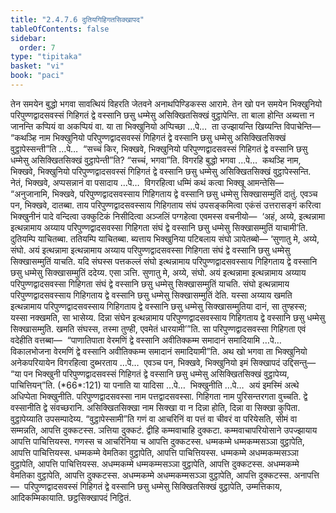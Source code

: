 ```yaml
---
title: "2.4.7.6 दुतियगिहिगतसिक्खापद"
tableOfContents: false
sidebar:
  order: 7
type: "tipitaka"
basket: "vi"
book: "paci"
---
```



<DynamicBreadcrumb />

<Division number="1095" book="paci">

<Paragraph number="3240" book="paci">
तेन समयेन बुद्धो भगवा सावत्थियं विहरति जेतवने अनाथपिण्डिकस्स आरामे. तेन खो पन समयेन भिक्खुनियो परिपुण्णद्वादसवस्सं गिहिगतं द्वे वस्सानि छसु धम्मेसु असिक्खितसिक्खं वुट्ठापेन्ति. ता बाला होन्ति अब्यत्ता न जानन्ति कप्पियं वा अकप्पियं वा.
</Paragraph>

<Paragraph number="3241" book="paci">
या ता भिक्खुनियो अप्पिच्छा …पे…  ता उज्झायन्ति खिय्यन्ति विपाचेन्ति—  “कथञ्हि नाम भिक्खुनियो परिपुण्णद्वादसवस्सं गिहिगतं द्वे वस्सानि छसु धम्मेसु असिक्खितसिक्खं वुट्ठापेस्सन्ती”ति …पे…  “सच्चं किर, भिक्खवे, भिक्खुनियो परिपुण्णद्वादसवस्सं गिहिगतं द्वे वस्सानि छसु धम्मेसु असिक्खितसिक्खं वुट्ठापेन्ती”ति? “सच्चं, भगवा”ति. विगरहि बुद्धो भगवा …पे…  कथञ्हि नाम, भिक्खवे, भिक्खुनियो परिपुण्णद्वादसवस्सं गिहिगतं द्वे वस्सानि छसु धम्मेसु असिक्खितसिक्खं वुट्ठापेस्सन्ति. नेतं, भिक्खवे, अप्पसन्नानं वा पसादाय …पे…  विगरहित्वा धम्मिं कथं कत्वा भिक्खू आमन्तेसि—  “अनुजानामि, भिक्खवे, परिपुण्णद्वादसवस्साय गिहिगताय द्वे वस्सानि छसु धम्मेसु सिक्खासम्मुतिं दातुं. एवञ्च पन, भिक्खवे, दातब्बा. ताय परिपुण्णद्वादसवस्साय गिहिगताय संघं उपसङ्कमित्वा एकंसं उत्तरासङ्गं करित्वा भिक्खुनीनं पादे वन्दित्वा उक्कुटिकं निसीदित्वा अञ्जलिं पग्गहेत्वा एवमस्स वचनीयो—  ‘अहं, अय्ये, इत्थन्नामा इत्थन्नामाय अय्याय परिपुण्णद्वादसवस्सा गिहिगता संघं द्वे वस्सानि छसु धम्मेसु सिक्खासम्मुतिं याचामी’ति. दुतियम्पि याचितब्बा. ततियम्पि याचितब्बा. ब्यत्ताय भिक्खुनिया पटिबलाय संघो ञापेतब्बो—
</Paragraph>

</Division>
<Division number="1096" book="paci">

<Paragraph number="3242" book="paci">
‘सुणातु मे, अय्ये, संघो. अयं इत्थन्नामा इत्थन्नामाय अय्याय परिपुण्णद्वादसवस्सा गिहिगता संघं द्वे वस्सानि छसु धम्मेसु सिक्खासम्मुतिं याचति. यदि संघस्स पत्तकल्लं संघो इत्थन्नामाय परिपुण्णद्वादसवस्साय गिहिगताय द्वे वस्सानि छसु धम्मेसु सिक्खासम्मुतिं ददेय्य. एसा ञत्ति.
</Paragraph>

<Paragraph number="3243" book="paci">
सुणातु मे, अय्ये, संघो. अयं इत्थन्नामा इत्थन्नामाय अय्याय परिपुण्णद्वादसवस्सा गिहिगता संघं द्वे वस्सानि छसु धम्मेसु सिक्खासम्मुतिं याचति. संघो इत्थन्नामाय परिपुण्णद्वादसवस्साय गिहिगताय द्वे वस्सानि छसु धम्मेसु सिक्खासम्मुतिं देति. यस्सा अय्याय खमति इत्थन्नामाय परिपुण्णद्वादसवस्साय गिहिगताय द्वे वस्सानि छसु धम्मेसु सिक्खासम्मुतिया दानं, सा तुण्हस्स; यस्सा नक्खमति, सा भासेय्य.
</Paragraph>

<Paragraph number="3244" book="paci">
दिन्ना संघेन इत्थन्नामाय परिपुण्णद्वादसवस्साय गिहिगताय द्वे वस्सानि छसु धम्मेसु सिक्खासम्मुति. खमति संघस्स, तस्मा तुण्ही, एवमेतं धारयामी’”ति.
</Paragraph>

<Paragraph number="3245" book="paci">
सा परिपुण्णद्वादसवस्सा गिहिगता एवं वदेहीति वत्तब्बा—  “पाणातिपाता वेरमणिं द्वे वस्सानि अवीतिक्कम्म समादानं समादियामि …पे…  विकालभोजना वेरमणिं द्वे वस्सानि अवीतिक्कम्म समादानं समादियामी”ति.
</Paragraph>

<Paragraph number="3246" book="paci">
अथ खो भगवा ता भिक्खुनियो अनेकपरियायेन विगरहित्वा दुब्भरताय …पे…  एवञ्च पन, भिक्खवे, भिक्खुनियो इमं सिक्खापदं उद्दिसन्तु—
</Paragraph>

</Division>
<Division number="1097" book="paci">

<Paragraph number="3247" book="paci">
<Emphasis>“या पन भिक्खुनी परिपुण्णद्वादसवस्सं गिहिगतं द्वे वस्सानि छसु धम्मेसु असिक्खितसिक्खं वुट्ठापेय्य, पाचित्तियन्”</Emphasis>ति. (*66*:<Emphasis>121</Emphasis>)
</Paragraph>

</Division>
<Division number="1098" book="paci">

<Paragraph number="3248" book="paci">
<Emphasis>या पना</Emphasis>ति या यादिसा …पे…  <Emphasis>भिक्खुनी</Emphasis>ति …पे…  अयं इमस्मिं अत्थे अधिप्पेता भिक्खुनीति.
</Paragraph>

<Paragraph number="3249" book="paci">
<Emphasis>परिपुण्णद्वादसवस्सा</Emphasis> नाम पत्तद्वादसवस्सा. <Emphasis>गिहिगता</Emphasis> नाम पुरिसन्तरगता वुच्चति. <Emphasis>द्वे वस्सानी</Emphasis>ति द्वे संवच्छरानि. <Emphasis>असिक्खितसिक्खा</Emphasis> नाम सिक्खा वा न दिन्ना होति, दिन्ना वा सिक्खा कुपिता. <Emphasis>वुट्ठापेय्या</Emphasis>ति उपसम्पादेय्य.
</Paragraph>

<Paragraph number="3250" book="paci">
“वुट्ठापेस्सामी”ति गणं वा आचरिनिं वा पत्तं वा चीवरं वा परियेसति, सीमं वा सम्मन्नति, आपत्ति दुक्कटस्स. ञत्तिया दुक्कटं. द्वीहि कम्मवाचाहि दुक्कटा. कम्मवाचापरियोसाने उपज्झायाय आपत्ति पाचित्तियस्स. गणस्स च आचरिनिया च आपत्ति दुक्कटस्स.
</Paragraph>

</Division>
<Division number="1099" book="paci">

<Paragraph number="3251" book="paci">
धम्मकम्मे धम्मकम्मसञ्ञा वुट्ठापेति, आपत्ति पाचित्तियस्स. धम्मकम्मे वेमतिका वुट्ठापेति, आपत्ति पाचित्तियस्स. धम्मकम्मे अधम्मकम्मसञ्ञा वुट्ठापेति, आपत्ति पाचित्तियस्स.
</Paragraph>

<Paragraph number="3252" book="paci">
अधम्मकम्मे धम्मकम्मसञ्ञा वुट्ठापेति, आपत्ति दुक्कटस्स. अधम्मकम्मे वेमतिका वुट्ठापेति, आपत्ति दुक्कटस्स. अधम्मकम्मे अधम्मकम्मसञ्ञा वुट्ठापेति, आपत्ति दुक्कटस्स.
</Paragraph>

</Division>
<Division number="1100" book="paci">

<Paragraph number="3253" book="paci">
अनापत्ति—  परिपुण्णद्वादसवस्सं गिहिगतं द्वे वस्सानि छसु धम्मेसु सिक्खितसिक्खं वुट्ठापेति, उम्मत्तिकाय, आदिकम्मिकायाति.

</Paragraph>
</Division>

<Paragraph number="3254" type="center" book="paci">
छट्ठसिक्खापदं निट्ठितं.
</Paragraph>